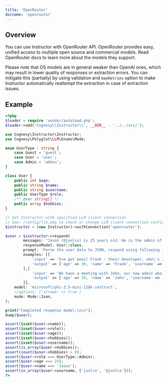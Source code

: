 ```yaml
---
title: 'OpenRouter'
docname: 'openrouter'
---
```


## Overview

You can use Instructor with OpenRouter API. OpenRouter provides easy, unified access
to multiple open source and commercial models. Read OpenRouter docs to learn more about
the models they support.

Please note that OS models are in general weaker than OpenAI ones, which may result in
lower quality of responses or extraction errors. You can mitigate this (partially) by using
validation and `maxRetries` option to make Instructor automatically reattempt the extraction
in case of extraction issues.


## Example

```php
<?php
$loader = require 'vendor/autoload.php';
$loader->add('Cognesy\\Instructor\\', __DIR__ . '../../src/');

use Cognesy\Instructor\Instructor;
use Cognesy\Polyglot\LLM\Enums\Mode;

enum UserType : string {
    case Guest = 'guest';
    case User = 'user';
    case Admin = 'admin';
}

class User {
    public int $age;
    public string $name;
    public string $username;
    public UserType $role;
    /** @var string[] */
    public array $hobbies;
}

// Get Instructor with specified LLM client connection
// See: /config/llm.php to check or change LLM client connection configuration details
$instructor = (new Instructor)->withConnection('openrouter');

$user = $instructor->respond(
        messages: "Jason (@jxnlco) is 25 years old. He is the admin of this project. He likes playing football and reading books.",
        responseModel: User::class,
        prompt: 'Parse the user data to JSON, respond using following JSON Schema: <|json_schema|>',
        examples: [[
            'input' => 'Ive got email Frank - their developer, who\'s 30. He asked to come back to him frank@hk.ch. Btw, he plays on drums!',
            'output' => ['age' => 30, 'name' => 'Frank', 'username' => 'frank@hk.ch', 'role' => 'user', 'hobbies' => ['playing drums'],],
        ],[
            'input' => 'We have a meeting with John, our new admin who likes surfing. He is 19 years old - check his profile: @jig.',
            'output' => ['age' => 19, 'name' => 'John', 'username' => 'jig', 'role' => 'admin', 'hobbies' => ['surfing'],],
        ]],
    model: 'microsoft/phi-3.5-mini-128k-instruct',
    //options: ['stream' => true ]
    mode: Mode::Json,
);

print("Completed response model:\n\n");
dump($user);

assert(isset($user->name));
assert(isset($user->role));
assert(isset($user->age));
assert(isset($user->hobbies));
assert(isset($user->username));
assert(is_array($user->hobbies));
assert(count($user->hobbies) > 0);
assert($user->role === UserType::Admin);
assert($user->age === 25);
assert($user->name === 'Jason');
assert(in_array($user->username, ['jxnlco', '@jxnlco']));
?>
```
